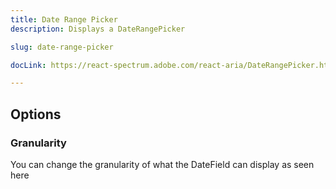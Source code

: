 ```yaml
---
title: Date Range Picker
description: Displays a DateRangePicker

slug: date-range-picker

docLink: https://react-spectrum.adobe.com/react-aria/DateRangePicker.html

---
```


<ComponentPreview name="date-range-picker/preview" />

## Options

### Granularity

You can change the granularity of what the DateField can display as seen here

<ComponentPreview name="date-range-picker/granularity" />


